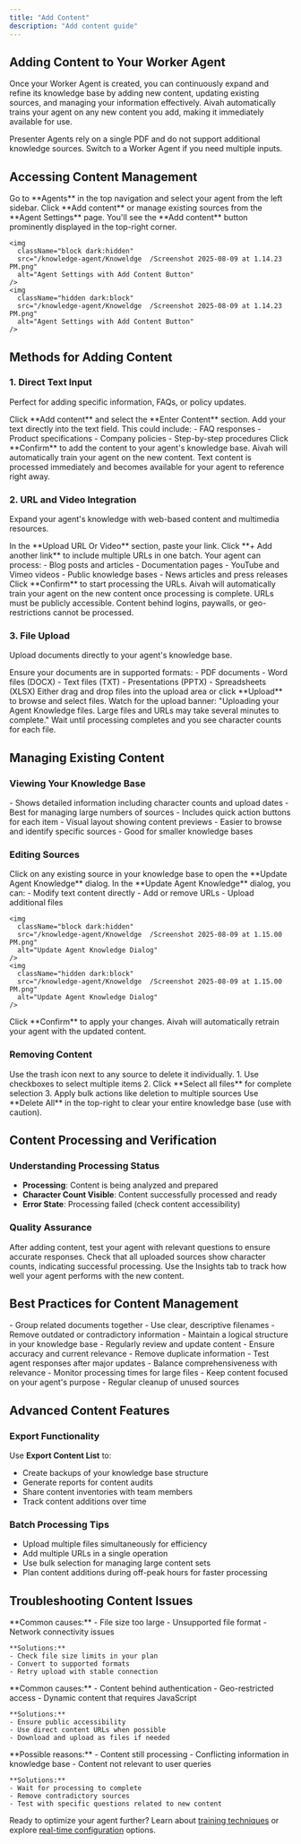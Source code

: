 ```yaml
---
title: "Add Content"
description: "Add content guide"
---
```


## Adding Content to Your Worker Agent

Once your Worker Agent is created, you can continuously expand and refine its knowledge base by adding new content, updating existing sources, and managing your information effectively. Aivah automatically trains your agent on any new content you add, making it immediately available for use.

<Note>Presenter Agents rely on a single PDF and do not support additional knowledge sources. Switch to a Worker Agent if you need multiple inputs.</Note>

## Accessing Content Management

<Steps>
  <Step title="Navigate to Agent Settings">
    Go to **Agents** in the top navigation and select your agent from the left sidebar.
  </Step>
  <Step title="Open Content Management">
    Click **Add content** or manage existing sources from the **Agent Settings** page. You'll see the **Add content** button prominently displayed in the top-right corner.
    
    <img
      className="block dark:hidden"
      src="/knowledge-agent/Knoweldge  /Screenshot 2025-08-09 at 1.14.23 PM.png"
      alt="Agent Settings with Add Content Button"
    />
    <img
      className="hidden dark:block"
      src="/knowledge-agent/Knoweldge  /Screenshot 2025-08-09 at 1.14.23 PM.png"
      alt="Agent Settings with Add Content Button"
    />
  </Step>
</Steps>

## Methods for Adding Content

### 1. Direct Text Input

Perfect for adding specific information, FAQs, or policy updates.

<Steps>
  <Step title="Open Text Editor">
    Click **Add content** and select the **Enter Content** section.
  </Step>
  <Step title="Paste Your Content">
    Add your text directly into the text field. This could include:
    - FAQ responses
    - Product specifications
    - Company policies
    - Step-by-step procedures
  </Step>
  <Step title="Save Changes">
    Click **Confirm** to add the content to your agent's knowledge base. Aivah will automatically train your agent on the new content.
  </Step>
</Steps>

<Tip>
Text content is processed immediately and becomes available for your agent to reference right away.
</Tip>

### 2. URL and Video Integration

Expand your agent's knowledge with web-based content and multimedia resources.

<Steps>
  <Step title="Access URL Input">
    In the **Upload URL Or Video** section, paste your link.
  </Step>
  <Step title="Add Multiple Sources">
    Click **+ Add another link** to include multiple URLs in one batch.
  </Step>
  <Step title="Supported Content Types">
    Your agent can process:
    - Blog posts and articles
    - Documentation pages
    - YouTube and Vimeo videos
    - Public knowledge bases
    - News articles and press releases
  </Step>
  <Step title="Confirm Addition">
    Click **Confirm** to start processing the URLs. Aivah will automatically train your agent on the new content once processing is complete.
  </Step>
</Steps>

<Warning>
URLs must be publicly accessible. Content behind logins, paywalls, or geo-restrictions cannot be processed.
</Warning>

### 3. File Upload

Upload documents directly to your agent's knowledge base.

<Steps>
  <Step title="Prepare Your Files">
    Ensure your documents are in supported formats:
    - PDF documents
    - Word files (DOCX)
    - Text files (TXT)
    - Presentations (PPTX)
    - Spreadsheets (XLSX)
  </Step>
  <Step title="Upload Process">
    Either drag and drop files into the upload area or click **Upload** to browse and select files.
  </Step>
  <Step title="Monitor Processing">
    Watch for the upload banner: "Uploading your Agent Knowledge files. Large files and URLs may take several minutes to complete."
  </Step>
  <Step title="Verify Upload">
    Wait until processing completes and you see character counts for each file.
  </Step>
</Steps>

## Managing Existing Content

### Viewing Your Knowledge Base

<Tabs>
  <Tab title="List View">
    - Shows detailed information including character counts and upload dates
    - Best for managing large numbers of sources
    - Includes quick action buttons for each item
  </Tab>
  
  <Tab title="Card View">
    - Visual layout showing content previews
    - Easier to browse and identify specific sources
    - Good for smaller knowledge bases
  </Tab>
</Tabs>

### Editing Sources

<Steps>
  <Step title="Select Content">
    Click on any existing source in your knowledge base to open the **Update Agent Knowledge** dialog.
  </Step>
  <Step title="Make Changes">
    In the **Update Agent Knowledge** dialog, you can:
    - Modify text content directly
    - Add or remove URLs
    - Upload additional files
    
    <img
      className="block dark:hidden"
      src="/knowledge-agent/Knoweldge  /Screenshot 2025-08-09 at 1.15.00 PM.png"
      alt="Update Agent Knowledge Dialog"
    />
    <img
      className="hidden dark:block"
      src="/knowledge-agent/Knoweldge  /Screenshot 2025-08-09 at 1.15.00 PM.png"
      alt="Update Agent Knowledge Dialog"
    />
  </Step>
  <Step title="Save Updates">
    Click **Confirm** to apply your changes. Aivah will automatically retrain your agent with the updated content.
  </Step>
</Steps>

### Removing Content

<AccordionGroup>
  <Accordion title="Individual Removal">
    Use the trash icon next to any source to delete it individually.
  </Accordion>
  
  <Accordion title="Bulk Operations">
    1. Use checkboxes to select multiple items
    2. Click **Select all files** for complete selection
    3. Apply bulk actions like deletion to multiple sources
  </Accordion>
  
  <Accordion title="Complete Reset">
    Use **Delete All** in the top-right to clear your entire knowledge base (use with caution).
  </Accordion>
</AccordionGroup>

## Content Processing and Verification

### Understanding Processing Status

- **Processing**: Content is being analyzed and prepared
- **Character Count Visible**: Content successfully processed and ready
- **Error State**: Processing failed (check content accessibility)

### Quality Assurance

<Steps>
  <Step title="Test Agent Responses">
    After adding content, test your agent with relevant questions to ensure accurate responses.
  </Step>
  <Step title="Verify Completeness">
    Check that all uploaded sources show character counts, indicating successful processing.
  </Step>
  <Step title="Monitor Performance">
    Use the Insights tab to track how well your agent performs with the new content.
  </Step>
</Steps>

## Best Practices for Content Management

<AccordionGroup>
  <Accordion title="Content Organization">
    - Group related documents together
    - Use clear, descriptive filenames
    - Remove outdated or contradictory information
    - Maintain a logical structure in your knowledge base
  </Accordion>
  
  <Accordion title="Quality Control">
    - Regularly review and update content
    - Ensure accuracy and current relevance
    - Remove duplicate information
    - Test agent responses after major updates
  </Accordion>
  
  <Accordion title="Performance Optimization">
    - Balance comprehensiveness with relevance
    - Monitor processing times for large files
    - Keep content focused on your agent's purpose
    - Regular cleanup of unused sources
  </Accordion>
</AccordionGroup>

## Advanced Content Features

### Export Functionality

Use **Export Content List** to:
- Create backups of your knowledge base structure
- Generate reports for content audits
- Share content inventories with team members
- Track content additions over time

### Batch Processing Tips

- Upload multiple files simultaneously for efficiency
- Add multiple URLs in a single operation
- Use bulk selection for managing large content sets
- Plan content additions during off-peak hours for faster processing

## Troubleshooting Content Issues

<AccordionGroup>
  <Accordion title="Upload Failures">
    **Common causes:**
    - File size too large
    - Unsupported file format
    - Network connectivity issues
    
    **Solutions:**
    - Check file size limits in your plan
    - Convert to supported formats
    - Retry upload with stable connection
  </Accordion>
  
  <Accordion title="URL Processing Issues">
    **Common causes:**
    - Content behind authentication
    - Geo-restricted access
    - Dynamic content that requires JavaScript
    
    **Solutions:**
    - Ensure public accessibility
    - Use direct content URLs when possible
    - Download and upload as files if needed
  </Accordion>
  
  <Accordion title="Agent Not Using New Content">
    **Possible reasons:**
    - Content still processing
    - Conflicting information in knowledge base
    - Content not relevant to user queries
    
    **Solutions:**
    - Wait for processing to complete
    - Remove contradictory sources
    - Test with specific questions related to new content
  </Accordion>
</AccordionGroup>

Ready to optimize your agent further? Learn about [training techniques](/knowledge-agent/train-agent) or explore [real-time configuration](/knowledge-agent/realtime) options.
